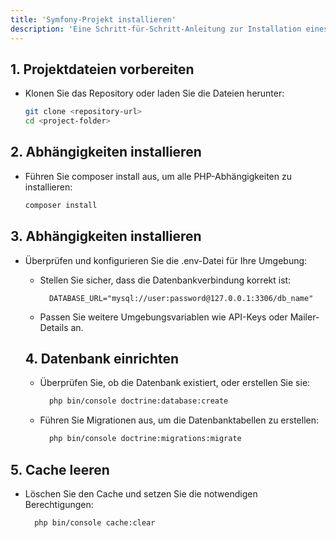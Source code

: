 ```yaml
---
title: 'Symfony-Projekt installieren'
description: 'Eine Schritt-für-Schritt-Anleitung zur Installation eines Symfony-Projekts'
---
```



## 1. **Projektdateien vorbereiten**  
- Klonen Sie das Repository oder laden Sie die Dateien herunter:  
  ```bash
  git clone <repository-url>
  cd <project-folder>
  ```

## 2. **Abhängigkeiten installieren** 

- Führen Sie composer install aus, um alle PHP-Abhängigkeiten zu installieren:

  ```bash
  composer install
  ```

## 3. **Abhängigkeiten installieren** 

- Überprüfen und konfigurieren Sie die .env-Datei für Ihre Umgebung:
  - Stellen Sie sicher, dass die Datenbankverbindung korrekt ist:
    ```env
      DATABASE_URL="mysql://user:password@127.0.0.1:3306/db_name"
    ```
  - Passen Sie weitere Umgebungsvariablen wie API-Keys oder Mailer-Details an.

  ## 4. **Datenbank einrichten**

  - Überprüfen Sie, ob die Datenbank existiert, oder erstellen Sie sie:
    ```bash
      php bin/console doctrine:database:create
    ```
  - Führen Sie Migrationen aus, um die Datenbanktabellen zu erstellen:
    ```bash
      php bin/console doctrine:migrations:migrate
    ```
## 5. **Cache leeren**
- Löschen Sie den Cache und setzen Sie die notwendigen Berechtigungen:
    ```bash
      php bin/console cache:clear
    ```